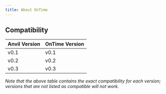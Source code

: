 ```yaml
---
title: About OnTime
---
```



## Compatibility


| Anvil Version| OnTime Version|
|---|---|
|v0.1| v0.1|
|v0.2| v0.2|
|v0.3| v0.3|

*Note that the above table contains the exact compatibility for each version; versions that are not listed as
compatible will not work.*
